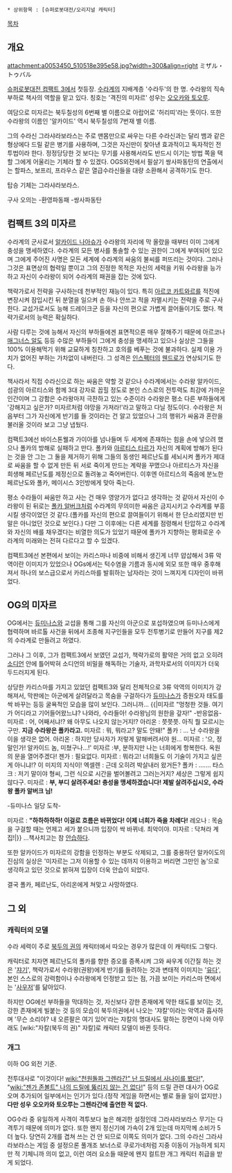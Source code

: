  * 상위항목 : [슈퍼로봇대전/오리지널 캐릭터]

[[목차]]
== 개요 ==
attachment:a0053450_510518e395e58.jpg?width=300&align=right
ミザル・トゥバル

[[슈퍼로봇대전 컴팩트 3]]에서 첫등장. [[수라]]계의 지배계층 '수라두'의 한 명. 수라왕의 직속부하로 책사의 역할을 맡고 있다. 칭호는 '격진의 미자르' 성우는 [[오오카와 토오루]].

여담으로 미자르는 북두칠성의 6번째 별 이름으로 아랍어로 '허리띠'라는 뜻이다. 또한 수라왕의 이름인 '알카이드' 역시 북두칠성의 7번재 별 이름.

그의 수라신 그라샤라보라스는 주로 맨몸만으로 싸우는 다른 수라신과는 달리 뱀과 같은 형상에다 드릴 같은 병기를 사용하며, 그것은 자신만이 찾아낸 효과적이고 독자적인 전투법이라 한다. 정정당당한 것 보다는 무기를 사용해서라도 반드시 이기는 방법 쪽을 택할 그에게 어울리는 기체라 할 수 있겠다. OGS외전에서 필살기 쌍사파동탄의 연출에서는 할파스, 보프리, 프라우스 같은 열급수라신들을 대량 소환해서 공격하기도 한다.

탑승 기체는 그라샤라보라스.

구사 오의는
-환영파동패
-쌍사파동탄

== 컴팩트 3의 미자르 ==
수라계의 군사로서 [[알카이드 나아슈]]가 수라왕의 자리에 막 올랐을 때부터 이미 그에게 충성을 맹세하였다. 수라계의 모든 병사를 통솔할 수 있는 권한이 그에게 부여되어 있으며 그에게 주어진 사명은 모든 세계에 수라계의 싸움의 불씨를 퍼뜨리는 것이다. 그러나 그것은 표면상의 협력일 뿐이고 그의 진정한 목적은 자신의 세력을 키워 수라왕을 능가하고 자신이 수라왕이 되어 수라계의 패권을 잡는 것에 있다.

책략가로서 전략을 구사하는데 천부적인 재능이 있다. 특히 [[아르코 카트와르]]를 적진에 변장시켜 잠입시킨 뒤 분열을 일으켜 손 하나 안쓰고 적을 자멸시키는 전략을 주로 구사한다. 교섭가로서도 능해 드레이크군 등을 자신의 편으로 가볍게 끌어들이기도 했다. 책략가로서의 능력은 확실하다.

사람 다루는 것에 능해서 자신의 부하들에겐 표면적으론 매우 잘해주기 때문에 아르코나 [[매그너스 알도]] 등등 수많은 부하들이 그에게 충성을 맹세하고 있으나 실상은 그들을 100% 이용해먹기 위해 교묘하게 칭찬하고 호의를 베푸는 것에 불과하다. 실제 이용 가치가 없어진 부하는 가차없이 내버린다. 그 성격은 [[인스펙터]]의 [[웬드로]]가 연상되기도 한다.

책사라서 직접 수라신으로 하는 싸움은 약할 것 같으나 수라계에서는 수라왕 알카이드, 섬광의 아르티스와 함께 3대 강자로 꼽힐 정도로 본인 스스로의 전투력도 최강에 가까운 인간이며 그 강함은 수라왕마저 극찬하고 있는 수준이라 수라왕은 평소 다른 부하들에게 '강해지고 싶은가? 미자르처럼 야망을 가져라!'라고 말하고 다닐 정도이다. 수라왕은 처음부터 그가 자신에게 반기를 들 것이라는 건 알고 있었으나 그의 행위가 싸움과 혼란을 불러올 것이라 보고 그냥 냅뒀다.

컴팩트3에선 바이스톤웰과 가이아를 넘나들며 두 세계에 존재하는 힘을 손에 넣으려 했으나 폴카의 방해로 실패하고 만다. 폴카와 [[아르티스 타르]]가 자신의 계획에 방해가 된다는 것을 안 그는 그 둘을 제거하기 위해 그들의 동생인 페르난도를 세뇌시켜 폴카가 제대로 싸움을 할 수 없게 만든 뒤 서로 죽이게 만드는 계략을 꾸몄으나 아르티스가 자신을 희생해 페르난도를 제정신으로 돌려놓고 죽어버린다. 이후엔 아르티스의 죽음에 분노한 페르난도와 폴카, 메이시스 3인방에게 맞아 죽는다.

평소 수라들이 싸움만 하고 사는 건 매우 영양가가 없다고 생각하는 것 같아서 자신이 수라왕이 된 뒤로는 [[폴카 알버크]]처럼 수라계의 무의미한 싸움은 금지시키고 수라계를 부흥시킬 생각이었던 것 같다.(폴카를 자신의 편으로 끌여들이기 위해서 한 단소리였지만 빈말은 아니었던 것으로 보인다.) 다만 그 이후에는 다른 세계를 점령해서 탄압하고 수라계와 자신의 배를 채우겠다는 비열한 의도가 있었기 때문에 폴카가 지향하는 평화로운 수라계의 미래와는 전혀 다르다고 할 수 있겠다.

컴팩트3에선 본편에서 보이는 카리스마나 비중에 비해서 생긴게 너무 얍삽해서 3류 악역이란 이미지가 있었으나 OGs에서는 턱수염을 기름과 동시에 외모 또한 매우 중후해져서 하나의 보스급으로서 카리스마를 발휘하는 남자라는 것이 느껴지게 디자인이 바뀌었다.

== OG의 미자르 ==
OG에서는 [[듀미나스]]와 교섭을 통해 그를 자신의 아군으로 포섭하였으며 듀미나스에게 협력하며 바르톨 사건을 뒤에서 조종해 지구인들을 모두 전투병기로 만들어 지구를 제2의 수라계로 만들려고 하였다.

그러나 그 이후, 그가 컴팩트3에서 보였던 교섭가, 책략가로의 활약은 거의 없고 오히려 [[소디언]] 안에 틀어박혀 소디언의 비밀을 해독하는 기술자, 과학자로서의 이미지가 더욱 두드러지게 된다.

상당한 카리스마를 가지고 있었던 컴팩트3와 달리 전체적으로 3류 악역의 이미지가 강해져서, 막판에는 아군에게 살려달라고 목숨을 구걸하다가 [[듀미나스]]가 증원오자 태도를 싹 바꾸는 등등 굴욕적인 모습을 많이 보인다. 그러니까...
{{|미자르 "멍청한 것들. 여기가 어디라고 기어들어왔느냐? 나와라, 수라들아! 수라왕님의 원한을 갚자!"
-반응없음-
미자르 : 어, 어째서냐!? 왜 아무도 나오지 않는거지!?
아리온 : 쯧쯧쯧. 아직 뭘 모르시는구만. '''지금 수라왕은 폴카라고.'''
미자르 : 뭐, 뭐라고? 말도 안돼!"
폴카 : ... 난 수라왕을 이을 생각은 없어.
아리온 : 하지만 당사자가 저렇게 말해버려서야 원...
미자르 : '으, 정말인가! 알카이드 놈, 미쳤구나...!'
미자르  :부, 분하지만 나는 너희에게 항복한다. 옥원의 문을 열어주겠다!
젠가 : 필요없다.
미자르 : 뭐라고! 너희들도 이 기술이 가지고 싶은 게 아니냐!? 이 미지의 지식이!
엑셀렌 : 근데 오히려 박살내러 왔거든?
폴카 : .......
타스크 : 저기 말이야 형씨, 그런 식으로 시간을 벌어볼려고 그러는거지? 세상은 그렇게 쉽지 않다구.
미자르 : '''부, 부디 살려주세요! 충성을 맹세하겠습니다! 제발 살려주십시오, 수라왕 폴카 알버크 님!'''

-듀미나스 일당 도착-

미자르 : '''"하하하하하! 이걸로 흐름은 바뀌었다! 이제 너희가 죽을 차례다!'''
레오나 : 목숨을 구걸할 때는 언제고 세가 붙으니까 입장이 싹 바뀌네. 최악이야.
미자르 : 닥쳐라 계집!|}}
...책사치고는 참 [[안습]]하다.

또한 알카이드가 미자르의 강함을 인정하는 부분도 삭제되고, 그를 중용하던 알카이도의 진심의 실상은 '미자르는 그저 이용할 수 있는 데까지 이용하고 버리면 그만인 놈'으로 생각하고 있던 것으로 밝혀져 입장이 더욱 안습이 되었다. 

결국 폴카, 페르난도, 아리온에게 쳐맞고 사망하였다.

== 그 외 ==
=== 캐릭터의 모델 ===
수라 세력이 주로 [[북두의 권]]의 캐릭터에서 따오는 경우가 많은데 이 캐릭터도 그렇다.

캐릭터로 치자면 페르난도의 폴카를 향한 증오를 증폭시켜 그와 싸우게 이간질 하는 것은 '[[쟈기]]', 책략가로서 수라왕(권왕)에게 반기를 들려하는 것과 변태적 이미지는 '[[유다]]', 본인 스스로의 강력함이나 수라왕에게 인정받고 있는 점, 가끔 보이는 카리스마 면에서는 '[[사우저]]'를 닮아있다.

하지만 OG에선 부하들을 막대하는 것, 자신보다 강한 존재에게 약한 태도를 보이는 것, 강한 존재에게 빌붙는 것 등의 모습이 북두의권에서 나오는 '쟈칼'이라는 악역과 흡사하며 '무슨 소리야? 내 오른팔은 여기 있어'라는 쟈칼의 명대사도 말하는 장면이 나와 아무래도 [wiki:"자칼(북두의 권)" 자칼]로 캐릭터 모델이 바뀐 듯하다. 

=== 개그 ===
이하 OG 외전 기준.

전투대사로 "이것이다! [[wiki:"천원돌파 그렌라간" 난 드릴에서 사나이를 봤다!]]", "[[wiki:"젠가 존볼트" 나의 드릴에 뚫리지 않는 건 없다!]]" 등의 드릴 관련 대사가 OG로 오며 추가되어 일부에서는 인기가 있다.(정작 게임을 하면서는 별로 들을 일이 없지만.) '''다만 성우 오오카와 토오루는 그렌라간에 출연한 적 없다.'''

OG수라 중 유일하게 사격이 격투보다 높은 해괴한 설정인데 그라샤라보라스 무기는 다 격투기 때문에 의미가 없다. 또한 왠지 정신기에 가속이 2개 있는데 마지막께 소비가 5 더 높다. 당연히 2개를 겹쳐 쓰는 건 안 되므로 이쪽도 의미가 없다. 그의 수라신 그라샤라보라스는 게임 중 설정으론 풀개조 보너스로 쿠로가네처럼 지중 이동이 가능하게 되지만 적 기체니까 의미 없고, 이런 여러 요소들 때문에 왠지 컬트한 개그 캐릭터 취급을 받게 되었다.
